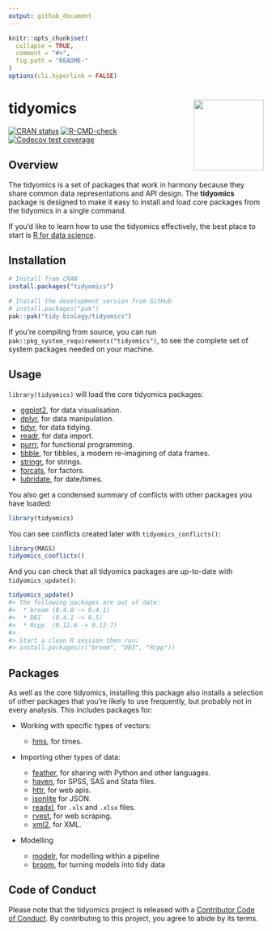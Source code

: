 ```yaml
---
output: github_document
---
```

<!-- README.md is generated from README.Rmd. Please edit that file -->

```r
knitr::opts_chunk$set(
  collapse = TRUE,
  comment = "#>",
  fig.path = "README-"
)
options(cli.hyperlink = FALSE)
```

# tidyomics <a href='https://tidyomics.tidyomics.org'><img src='man/figures/logo.png' align="right" height="138.5" /></a>

<!-- badges: start -->
[![CRAN status](https://www.r-pkg.org/badges/version/tidyomics)](https://cran.r-project.org/package=tidyomics)
[![R-CMD-check](https://github.com/tidy-biology/tidyomics/workflows/R-CMD-check/badge.svg)](https://github.com/tidy-biology/tidyomics/actions)
[![Codecov test coverage](https://codecov.io/gh/tidy-biology/tidyomics/branch/main/graph/badge.svg)](https://app.codecov.io/gh/tidy-biology/tidyomics?branch=main)
<!-- badges: end -->

## Overview

The tidyomics is a set of packages that work in harmony because they share common data representations and API design. The __tidyomics__ package is designed to make it easy to install and load core packages from the tidyomics in a single command.

If you'd like to learn how to use the tidyomics effectively, the best place to start is [R for data science](https://r4ds.had.co.nz).

## Installation

::: .pkgdown-release
```r
# Install from CRAN
install.packages("tidyomics")
```
:::

::: .pkgdown-devel
```r
# Install the development version from GitHub
# install.packages("pak")
pak::pak("tidy-biology/tidyomics")
```
:::

If you're compiling from source, you can run `pak::pkg_system_requirements("tidyomics")`, to see the complete set of system packages needed on your machine.

## Usage

`library(tidyomics)` will load the core tidyomics packages: 

* [ggplot2](https://ggplot2.tidyomics.org), for data visualisation.
* [dplyr](https://dplyr.tidyomics.org), for data manipulation.
* [tidyr](https://tidyr.tidyomics.org), for data tidying.
* [readr](https://readr.tidyomics.org), for data import.
* [purrr](https://purrr.tidyomics.org), for functional programming.
* [tibble](https://tibble.tidyomics.org), for tibbles, a modern re-imagining of data frames.
* [stringr](https://github.com/tidyomics/stringr), for strings.
* [forcats](https://github.com/tidyomics/forcats), for factors.
* [lubridate](https://github.com/tidyomics/lubridate), for date/times.

You also get a condensed summary of conflicts with other packages you have loaded:

```r
library(tidyomics)
```

You can see conflicts created later with `tidyomics_conflicts()`:

```r
library(MASS)
tidyomics_conflicts()
```

And you can check that all tidyomics packages are up-to-date with `tidyomics_update()`:

```r
tidyomics_update()
#> The following packages are out of date:
#>  * broom (0.4.0 -> 0.4.1)
#>  * DBI   (0.4.1 -> 0.5)
#>  * Rcpp  (0.12.6 -> 0.12.7)
#>  
#> Start a clean R session then run:
#> install.packages(c("broom", "DBI", "Rcpp"))
```

## Packages

As well as the core tidyomics, installing this package also installs a selection of other packages that you're likely to use frequently, but probably not in every analysis. This includes packages for:

*   Working with specific types of vectors:

    * [hms](https://github.com/tidyomics/hms), for times.
    
*   Importing other types of data:

    * [feather](https://github.com/wesm/feather), for sharing with Python and other languages.
    * [haven](https://github.com/tidyomics/haven), for SPSS, SAS and Stata files.
    * [httr](https://github.com/r-lib/httr), for web apis.
    * [jsonlite](https://github.com/jeroen/jsonlite) for JSON.
    * [readxl](https://github.com/tidyomics/readxl), for `.xls` and `.xlsx` files.
    * [rvest](https://github.com/tidyomics/rvest), for web scraping.
    * [xml2](https://github.com/r-lib/xml2), for XML.

*   Modelling

    * [modelr](https://github.com/tidyomics/modelr), for modelling within a pipeline
    * [broom](https://github.com/tidymodels/broom), for turning models into 
      tidy data

## Code of Conduct

Please note that the tidyomics project is released with a [Contributor Code of Conduct](https://tidyomics.tidyomics.org/CODE_OF_CONDUCT.html). 
By contributing to this project, you agree to abide by its terms.
